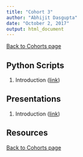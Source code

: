 ```yaml
---
title: "Cohort 3"
author: "Abhijit Dasgupta"
date: "October 2, 2017"
output: html_document
---
```


[Back to Cohorts page](../cohorts.html)

## Python Scripts

1. Introduction ([link](../scripts/Introduction.py))

## Presentations

1. Introduction (<a href = "../present/Introduction.html" target="_blank">link</a>)

## Resources

[Back to Cohorts page](../cohorts.html)